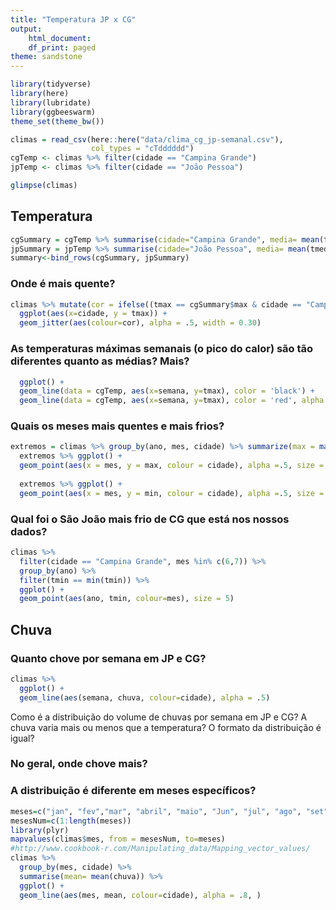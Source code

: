 ```yaml
---
title: "Temperatura JP x CG"
output:
    html_document:
    df_print: paged
theme: sandstone
---
```


```r
library(tidyverse)
library(here)
library(lubridate)
library(ggbeeswarm)
theme_set(theme_bw())
```

```r
climas = read_csv(here::here("data/clima_cg_jp-semanal.csv"), 
                  col_types = "cTdddddd")
cgTemp <- climas %>% filter(cidade == "Campina Grande")
jpTemp <- climas %>% filter(cidade == "João Pessoa")

glimpse(climas)
```

## Temperatura

```r
cgSummary = cgTemp %>% summarise(cidade="Campina Grande", media= mean(tmedia), max=max(tmax), min=min(tmin), chuva=max(chuva))
jpSummary = jpTemp %>% summarise(cidade="João Pessoa", media= mean(tmedia), max=max(tmax), min=min(tmin), chuva=max(chuva))
summary<-bind_rows(cgSummary, jpSummary) 

```

### Onde é mais quente?

```r
climas %>% mutate(cor = ifelse((tmax == cgSummary$max & cidade == "Campina Grande"), 'blue', ifelse((tmax == jpSummary$max & cidade == "João Pessoa"), 'blue', NA))) %>%
  ggplot(aes(x=cidade, y = tmax)) +
  geom_jitter(aes(colour=cor), alpha = .5, width = 0.30)
```

### As temperaturas máximas semanais (o pico do calor) são tão diferentes quanto as médias? Mais?  

```r
  ggplot() +
  geom_line(data = cgTemp, aes(x=semana, y=tmax), color = 'black') +
  geom_line(data = cgTemp, aes(x=semana, y=tmax), color = 'red', alpha = .6)

```

### Quais os meses mais quentes e mais frios? 

```r
extremos = climas %>% group_by(ano, mes, cidade) %>% summarize(max = max(tmax), min = min(tmin)) 
  extremos %>% ggplot() +
  geom_point(aes(x = mes, y = max, colour = cidade), alpha =.5, size = 3 )
  
  extremos %>% ggplot() +
  geom_point(aes(x = mes, y = min, colour = cidade), alpha =.5, size = 3 )

```
### Qual foi o São João  mais frio de CG que está nos nossos dados?

```r
climas %>% 
  filter(cidade == "Campina Grande", mes %in% c(6,7)) %>%
  group_by(ano) %>%
  filter(tmin == min(tmin)) %>%
  ggplot() +
  geom_point(aes(ano, tmin, colour=mes), size = 5)
```

## Chuva

### Quanto chove por semana em JP e CG?
```r
climas %>% 
  ggplot() +
  geom_line(aes(semana, chuva, colour=cidade), alpha = .5)
```

Como é a distribuição do volume de chuvas por semana em JP e CG? A chuva varia mais ou menos que a temperatura? O formato da distribuição é igual? 

### No geral, onde chove mais?

### A distribuição é diferente em meses específicos?
```r
meses=c("jan", "fev","mar", "abril", "maio", "Jun", "jul", "ago", "set", "out", "nov", "dez")
mesesNum=c(1:length(meses))
library(plyr)
mapvalues(climas$mes, from = mesesNum, to=meses)
#http://www.cookbook-r.com/Manipulating_data/Mapping_vector_values/
climas %>% 
  group_by(mes, cidade) %>%
  summarise(mean= mean(chuva)) %>%
  ggplot() +
  geom_line(aes(mes, mean, colour=cidade), alpha = .8, )
```


